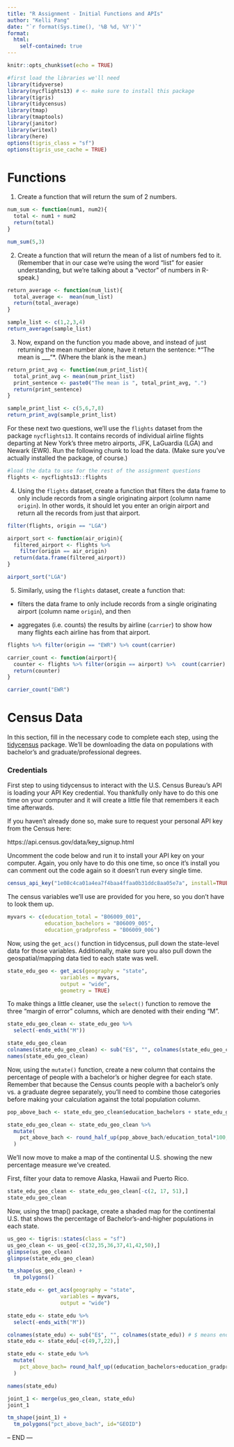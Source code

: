 ```yaml
---
title: "R Assignment - Initial Functions and APIs"
author: "Kelli Pang"
date: "`r format(Sys.time(), '%B %d, %Y')`"
format:
  html:
    self-contained: true
---
```


```r
knitr::opts_chunk$set(echo = TRUE)

#first load the libraries we'll need
library(tidyverse)
library(nycflights13) # <- make sure to install this package 
library(tigris)
library(tidycensus)
library(tmap)
library(tmaptools)
library(janitor)
library(writexl)
library(here)
options(tigris_class = "sf")
options(tigris_use_cache = TRUE)

```

# Functions

1) Create a function that will return the sum of 2 numbers.

```r

num_sum <- function(num1, num2){
  total <- num1 + num2 
  return(total)
}

num_sum(5,3)

```

2) Create a function that will return the mean of a list of numbers fed to it. (Remember that in our case we're using the word "list" for easier understanding, but we're talking about a "vector" of numbers in R-speak.)

```r

return_average <- function(num_list){
  total_average <-  mean(num_list)
  return(total_average)
}

sample_list <- c(1,2,3,4)
return_average(sample_list)

```

3) Now, expand on the function you made above, and instead of just returning the mean number alone, have it return the sentence:
*"The mean is ___"*. (Where the blank is the mean.)

```r

return_print_avg <- function(num_print_list){
  total_print_avg <- mean(num_print_list)
  print_sentence <- paste0("The mean is ", total_print_avg, ".")
  return(print_sentence)
}

sample_print_list <- c(5,6,7,8)
return_print_avg(sample_print_list)

```

For these next two questions, we'll use the `flights` dataset from the package `nycflights13`. It contains records of individual airline flights departing at New York's three metro airports, JFK, LaGuardia (LGA) and Newark (EWR). Run the following chunk to load the data. (Make sure you've actually installed the package, of course.)

```r
#load the data to use for the rest of the assignment questions
flights <- nycflights13::flights

```

4) Using the `flights` dataset, create a function that filters the data frame to only include records from a single originating airport (column name `origin`). In other words, it should let you enter an origin airport and return all the records from just that airport.

```r

filter(flights, origin == "LGA")

airport_sort <- function(air_origin){
  filtered_airport <- flights %>% 
    filter(origin == air_origin)
  return(data.frame(filtered_airport))
}

airport_sort("LGA")

```

5) Similarly, using the `flights` dataset, create a function that:

-   filters the data frame to only include records from a single originating airport (column name `origin`), and then

-   aggregates (i.e. counts) the results by airline (`carrier`) to show how many flights each airline has from that airport.

```r
flights %>% filter(origin == "EWR") %>% count(carrier)

carrier_count <- function(airport){
  counter <- flights %>% filter(origin == airport) %>%  count(carrier)
  return(counter)
}

carrier_count("EWR")
```

# Census Data

In this section, fill in the necessary code to complete each step, using the [tidycensus](https://walker-data.com/tidycensus/index.html) package. We'll be downloading the data on populations with bachelor's and graduate/professional degrees.

### Credentials

First step to using tidycensus to interact with the U.S. Census Bureau's API is loading your API Key credential. You thankfully only have to do this one time on your computer and it will create a little file that remembers it each time afterwards.

If you haven't already done so, make sure to request your personal API key from the Census here:

https://api.census.gov/data/key_signup.html

Uncomment the code below and run it to install your API key on your computer. Again, you only have to do this one time, so once it's install you can comment out the code again so it doesn't run every single time.

```r

census_api_key("1e08c4ca01a4ea7f4baa4ffaa0b31ddc8aa05e7a", install=TRUE)

```

The census variables we'll use are provided for you here, so you don't have to look them up.

```r
myvars <- c(education_total = "B06009_001",
            education_bachelors = "B06009_005",
            education_gradprofess = "B06009_006")
```

Now, using the `get_acs()` function in tidycensus, pull down the state-level data for those variables. Additionally, make sure you also pull down the geospatial/mapping data tied to each state was well.

```r

state_edu_geo <- get_acs(geography = "state", 
                 variables = myvars,
                 output = "wide", 
                 geometry = TRUE)
```

To make things a little cleaner, use the `select()` function to remove the three "margin of error" columns, which are denoted with their ending "M".

```r

state_edu_geo_clean <- state_edu_geo %>% 
  select(-ends_with("M"))

state_edu_geo_clean
colnames(state_edu_geo_clean) <- sub("E$", "", colnames(state_edu_geo_clean)) # $ means end of string only
names(state_edu_geo_clean)
```

Now, using the `mutate()` function, create a new column that contains the percentage of people with a bachelor's or higher degree for each state. Remember that because the Census counts people with a bachelor's only vs. a graduate degree separately, you'll need to combine those categories before making your calculation against the total population column.

```r

pop_above_bach <- state_edu_geo_clean$education_bachelors + state_edu_geo_clean$education_gradprofess

state_edu_geo_clean <- state_edu_geo_clean %>% 
  mutate(
    pct_above_bach <- round_half_up(pop_above_bach/education_total*100, 2)
  )

```

We'll now move to make a map of the continental U.S. showing the new percentage measure we've created.

First, filter your data to remove Alaska, Hawaii and Puerto Rico.

```r

state_edu_geo_clean <- state_edu_geo_clean[-c(2, 17, 51),]
state_edu_geo_clean

```

Now, using the tmap() package, create a shaded map for the continental U.S. that shows the percentage of Bachelor's-and-higher populations in each state.

```r
us_geo <- tigris::states(class = "sf") 
us_geo_clean <- us_geo[-c(32,35,36,37,41,42,50),]
glimpse(us_geo_clean)
glimpse(state_edu_geo_clean)
```
```r
tm_shape(us_geo_clean) + 
  tm_polygons()
```
```r
state_edu <- get_acs(geography = "state", 
                 variables = myvars,
                 output = "wide")

state_edu <- state_edu %>% 
  select(-ends_with("M"))

colnames(state_edu) <- sub("E$", "", colnames(state_edu)) # $ means end of string only
state_edu <- state_edu[-c(49,7,22),]

state_edu <- state_edu %>% 
  mutate(
    pct_above_bach= round_half_up((education_bachelors+education_gradprofess)/education_total*100, 2)
  )

names(state_edu)
```

```r
joint_1 <- merge(us_geo_clean, state_edu)
joint_1
```

```r
tm_shape(joint_1) + 
  tm_polygons("pct_above_bach", id="GEOID")
```

-- END ---
